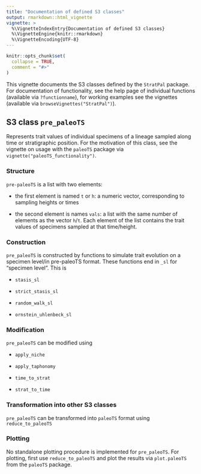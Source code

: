 ```yaml
---
title: "Documentation of defined S3 classes"
output: rmarkdown::html_vignette
vignette: >
  %\VignetteIndexEntry{Documentation of defined S3 classes}
  %\VignetteEngine{knitr::rmarkdown}
  %\VignetteEncoding{UTF-8}
---
```


```r
knitr::opts_chunk$set(
  collapse = TRUE,
  comment = "#>"
)
```

This vignette documents the S3 classes defined by the `StratPal` package.  
For documentation of functionality, see the help page of individual functions (available via `?functionname`), for working examples see the vignettes (available via `browseVignettes("StratPal")`).

## S3 class `pre_paleoTS`

Represents trait values of individual specimens of a lineage sampled along time or stratigraphic position. For the motivation of this class, see the vignette on usage with the `paleoTS` package via `vignette("paleoTS_functionality")`.

### Structure

`pre-paleoTS` is a list with two elements:

* the first element is  named `t` or `h`: a numeric vector, corresponding to sampling heights or times

* the second element is names `vals`: a list with the same number of elements as the vector `h`/`t`. Each element of the list contains the trait values of specimens sampled at that time/height.

### Construction

`pre_paleoTS` is constructed by functions to simulate trait evolution on a specimen level/in pre-paleoTS format. These functions end in `_sl` for "specimen level". This is

* `stasis_sl`

* `strict_stasis_sl`

* `random_walk_sl`

* `ornstein_uhlenbeck_sl`

### Modification

`pre_paleoTS` can be modified using

* `apply_niche`

* `apply_taphonomy`

* `time_to_strat`

* `strat_to_time`

### Transformation into other S3 classes

`pre_paleoTS` can be transformed into `paleoTS` format using `reduce_to_paleoTS`

### Plotting

No standalone plotting procedure is implemented for `pre_paleoTS`. For plotting, first use `reduce_to_paleoTS` and plot the results via `plot.paleoTS` from the `paleoTS` package.

